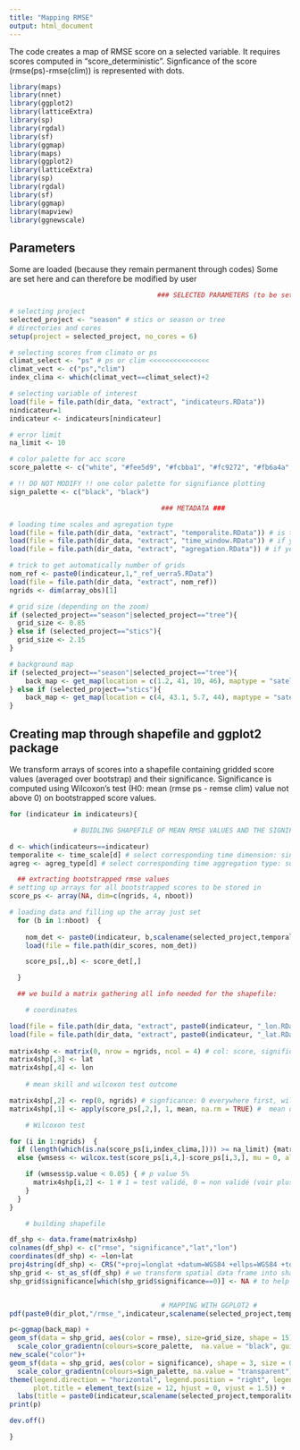 ```yaml
---
title: "Mapping RMSE"
output: html_document
---
```

The code creates a map of RMSE score on a selected variable. It requires scores computed in "score_deterministic". Signficance of the score (rmse(ps)-rmse(clim)) is represented with dots.

```r

library(maps)
library(nnet)
library(ggplot2)
library(latticeExtra)
library(sp)
library(rgdal)
library(sf)
library(ggmap)
library(maps)
library(ggplot2)
library(latticeExtra)
library(sp)
library(rgdal)
library(sf)
library(ggmap)
library(mapview)
library(ggnewscale)

```

## Parameters 

Some are loaded (because they remain permanent through codes)
Some are set here and can therefore be modified by user

```r

                                     ### SELECTED PARAMETERS (to be set by user) ###

# selecting project
selected_project <- "season" # stics or season or tree
# directories and cores
setup(project = selected_project, no_cores = 6)

# selecting scores from climato or ps
climat_select <- "ps" # ps or clim <<<<<<<<<<<<<<<
climat_vect <- c("ps","clim")
index_clima <- which(climat_vect==climat_select)+2

# selecting variable of interest
load(file = file.path(dir_data, "extract", "indicateurs.RData"))
nindicateur=1
indicateur <- indicateurs[nindicateur]

# error limit
na_limit <- 10

# color palette for acc score
score_palette <- c("white", "#fee5d9", "#fcbba1", "#fc9272", "#fb6a4a", "#e31a1c")

# !! DO NOT MODIFY !! one color palette for signifiance plotting  
sign_palette <- c("black", "black")

                                      ### METADATA ###

# loading time scales and agregation type
load(file = file.path(dir_data, "extract", "temporalite.RData")) # is there a time dimension
load(file = file.path(dir_data, "extract", "time_window.RData")) # if yes which window is selected
load(file = file.path(dir_data, "extract", "agregation.RData")) # if yes what type of aggregation should be applied

# trick to get automatically number of grids 
nom_ref <- paste0(indicateur,1,"_ref_uerra5.RData")
load(file = file.path(dir_data, "extract", nom_ref))
ngrids <- dim(array_obs)[1]

# grid size (depending on the zoom)
if (selected_project=="season"|selected_project=="tree"){
  grid_size <- 0.85
} else if (selected_project=="stics"){
  grid_size <- 2.15
}

# background map
if (selected_project=="season"|selected_project=="tree"){
    back_map <- get_map(location = c(1.2, 41, 10, 46), maptype = "satellite", source = "osm") 
} else if (selected_project=="stics"){
    back_map <- get_map(location = c(4, 43.1, 5.7, 44), maptype = "satellite", source = "osm") 
}

```


## Creating map through shapefile and ggplot2 package

We transform arrays of scores into a shapefile containing gridded score values (averaged over bootstrap) and their significance.
Significance is computed using Wilcoxon's test (H0: mean (rmse ps - remse clim) value not above 0) on bootstrapped score values.

```r

for (indicateur in indicateurs){

                # BUIDLING SHAPEFILE OF MEAN RMSE VALUES AND THE SIGNIFICANCE OF RMSE(ps)-RMSE(clim) #

d <- which(indicateurs==indicateur)
temporalite <- time_scale[d] # select corresponding time dimension: single or multi
agreg <- agreg_type[d] # select corresponding time aggregation type: sum or mean

  ## extracting bootstrapped rmse values
# setting up arrays for all bootstrapped scores to be stored in
score_ps <- array(NA, dim=c(ngrids, 4, nboot)) 

# loading data and filling up the array just set
  for (b in 1:nboot)  { 
  
    nom_det <- paste0(indicateur, b,scalename(selected_project,temporalite,agreg),"_scoredet_grid.RData")
    load(file = file.path(dir_scores, nom_det))

    score_ps[,,b] <- score_det[,]

  }

  ## we build a matrix gathering all info needed for the shapefile:

    # coordinates

load(file = file.path(dir_data, "extract", paste0(indicateur, "_lon.RData")))
load(file = file.path(dir_data, "extract", paste0(indicateur, "_lat.RData")))
  
matrix4shp <- matrix(0, nrow = ngrids, ncol = 4) # col: score, significant, lat, lon 
matrix4shp[,3] <- lat
matrix4shp[,4] <- lon
  
    # mean skill and wilcoxon test outcome

matrix4shp[,2] <- rep(0, ngrids) # signficance: 0 everywhere first, will switch to 1 if positive statistical test outcome
matrix4shp[,1] <- apply(score_ps[,2,], 1, mean, na.rm = TRUE) #  mean of bootstrapped RMSE 

    # Wilcoxon test

for (i in 1:ngrids)  { 
  if (length(which(is.na(score_ps[i,index_clima,]))) >= na_limit) {matrix4shp[i,2] <- 0; matrix4shp[i,1] <- NA}
  else {wmsess <- wilcox.test(score_ps[i,4,]-score_ps[i,3,], mu = 0, alternative = "greater", conf.level = 0.95) # h0 represented by "mu = 0" & "alternative = greater", alternative being h1. We assess RMSE ps > RMSE clim

    if (wmsess$p.value < 0.05) { # p value 5%
      matrix4shp[i,2] <- 1 # 1 = test validé, 0 = non validé (voir plus haut)
    }
  }
}

    # building shapefile 

df_shp <- data.frame(matrix4shp)
colnames(df_shp) <- c("rmse", "significance","lat","lon")
coordinates(df_shp) <- ~lon+lat
proj4string(df_shp) <- CRS("+proj=longlat +datum=WGS84 +ellps=WGS84 +towgs84=0,0,0")
shp_grid <- st_as_sf(df_shp) # we transform spatial data frame into shapefile, which is plotting friendly
shp_grid$significance[which(shp_grid$significance==0)] <- NA # to help plotting, we set significance as NA instead of 0


                                      # MAPPING WITH GGPLOT2 #
pdf(paste0(dir_plot,"/rmse_",indicateur,scalename(selected_project,temporalite,agreg),climat_select,".pdf"))

p<-ggmap(back_map) +
geom_sf(data = shp_grid, aes(color = rmse), size=grid_size, shape = 15) + 
  scale_color_gradientn(colours=score_palette,  na.value = "black", guide = guide_colorbar(barwidth = 10, barheight = 0.5, nbin = 5)) + 
new_scale("color")+
geom_sf(data = shp_grid, aes(color = significance), shape = 3, size = 0.15, show.legend = FALSE) +
  scale_color_gradientn(colours=sign_palette, na.value = "transparent")+
theme(legend.direction = "horizontal", legend.position = "right", legend.title = element_text(),  
      plot.title = element_text(size = 12, hjust = 0, vjust = 1.5)) + 
  labs(title = paste0(indicateur,scalename(selected_project,temporalite,agreg),"RMSE_",climat_select))
print(p)

dev.off()

}

```
